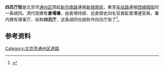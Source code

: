 {{coord|39.902|N|116.6544699|E|type:landmark|display=title}}
{{Infobox China Road
|路牌类型 = Beijing
|中文道路名称 = 四员厅街
|道路名称拼音 = SI YUAN TING JIE
|道路方向 = EW
|图片=
|图片说明=
|道路属性 = 
|道路总长度 =0.165
|规划总长度 =
|已通车长度 =
|车速限制 = 
|行车线数量 = 
|所在地区 = [[北京市|北京市]][[通州区_(北京市)|通州区]][[中仓街道|中仓街道]]
|起点 = [[新华南路_(北京市)|新华南路]]
|终点 = [[车站路_(北京市通州区)|车站路]]
|道路命名日期=清末
|命名缘由 = 是四员厅前的道路
|道路旧名=
|道路动工日期=
|通车日期=清朝
|相连路段 = 
|路段主要建筑 =
}}
'''四员厅街'''是北京市[[通州区_(北京市)|通州区]]西起[[新华南路_(北京市)|新华南路]]連接[[新城南街|新城南街]]，東至[[车站路_(北京市通州区)|车站路]]連接[[西順城街|西順城街]]的一条胡同。清代改建有'''倉場署'''，由倉場侍郎、巡倉御史四名官員監督漕運官員，署内建有理事厅，俗称'''四员厅'''，这条胡同也就称作四员厅街了<ref name="北京市通县地名志">{{cite book |author1=通县地名志编辑委员会 |editor=通县地名志编辑委员会 |title=北京市通县地名志 |date=1992-09 |publisher=北京出版社 |location=北京 |isbn=7-200-01818-X |page=21}}</ref>。

{{通州城池圖}}
==参考资料==

<references />

[[Category:北京市通州区道路|Category:北京市通州区道路]]
